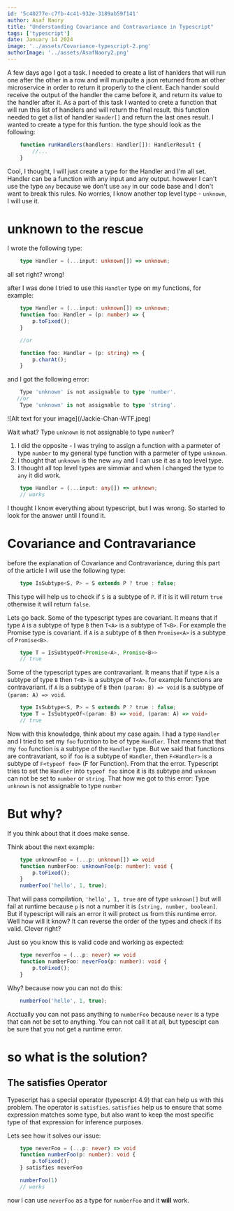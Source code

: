 ```yaml
---
id: '5c40277e-c7fb-4c41-932e-3189ab59f141'
author: Asaf Naory
title: "Understanding Covariance and Contravariance in Typescript"
tags: ['typescript']
date: January 14 2024
image: '../assets/Covariance-typescript-2.png'
authorImage: '../assets/AsafNaory2.png'
---
```


A few days ago I got a task. 
I needed to create a list of hanlders that will run one after the other in a row and will munipulte a json returned from an other microservice in order to return it properly to the client. 
Each hander sould receive the output of the handler the came before it, and return its value to the handler after it.
As a part of this task I wanted to crete a function that will run this list of handlers and will return the final result.
this function needed to get a list of handler `Hander[]` and return the last ones result.
I wanted to create a type for this funtion. the type should look as the following:

```typescript
    function runHandlers(handlers: Handler[]): HandlerResult {
        //...
    }
```

Cool, I thought, I will just create a type for the Handler and I'm all set.
Handler can be a function with any input and any output.
however I can't use the type `any` because we don't use `any` in our code base and I don't want to break this rules.
No worries, I know another top level type - `unknown`, I will use it.

# unknown to the rescue
I wrote the following type:

```typescript
    type Handler = (...input: unknown[]) => unknown;
```
all set right? wrong!

after I was done I tried to use this `Handler` type on my functions, for example:

```typescript
    type Handler = (...input: unknown[]) => unknown;
    function foo: Handler = (p: number) => {
        p.toFixed();
    }

    //or

    function foo: Handler = (p: string) => {
        p.charAt();
    }

```

and I got the following error:

```typescript
    Type 'unknown' is not assignable to type 'number'.
   //or 
    Type 'unknown' is not assignable to type 'string'.
```
<CenteredDiv>
![Alt text for your image](/Jackie-Chan-WTF.jpeg)
</CenteredDiv>

Wait what? Type `unknown` is not assignable to type `number`? 
1. I did the opposite - I was trying to assign a function with a parmeter of type `number` to my general type function  with a parmeter of type `unknown`.
2. I thought that `unknown` is the new `any` and I can use it as a top level type.
3. I thought all top level types are simmiar and when I changed the type to `any` it did work.

```typescript
    type Handler = (...input: any[]) => unknown;
    // works
```

I thought I know everything about typescript, but I was wrong. So started to look for the answer until I found it.

# Covariance and Contravariance

before the explanation of Covariance and Contravariance, during this part of the article I will use the following type:

```typescript
    type IsSubtype<S, P> = S extends P ? true : false;
```
This type will help us to check if `S` is a subtype of `P`. if it is it will return `true` otherwise it will return `false`.

Lets go back. Some of the typescript types are covariant. It means that if type `A` is a subtype of type `B` then `T<A>` is a subtype of `T<B>`.
For example the Promise type is covariant. if `A` is a subtype of `B` then `Promise<A>` is a subtype of `Promise<B>`.

```typescript
    type T = IsSubtypeOf<Promise<A>, Promise<B>> 
    // true
```

Some of the typescript types are contravariant. It means that if type `A` is a subtype of type `B` then `T<B>` is a subtype of `T<A>`.
for example functions are contravariant. if `A` is a subtype of `B` then `(param: B) => void` is a subtype of `(param: A) => void`.

```typescript
    type IsSubtype<S, P> = S extends P ? true : false;
    type T = IsSubtypeOf<(param: B) => void, (param: A) => void>
    // true
```
Now with this knowledge, think about my case again. I had a type `Handler` and I tried to set my `foo` fucntion to be of type `Handler`.
That means that that my `foo` function is a subtype of the `Handler` type.
But we said that functions are contravariant, so if `foo` is a subtype of `Handler`, then `F<Handler>` is a subtype of `F<typeof foo>` (F for Function).
From that the error. Typescript tries to set the `Handler` into `typeof foo` since it is its subtype and `unknown` can not be set to `number` or `string`.
That how we got to this error: Type `unknown` is not assignable to type `number` 

# But why?

If you think about that it does make sense.

Think about the next example: 

```typescript
    type unknownFoo = (...p: unknown[]) => void
    function numberFoo: unknownFoo(p: number): void {
        p.toFixed();
    }
    numberFoo('hello', 1, true);
```
That will pass compilation, `'hello', 1, true` are of type `unknown[]` but will fail at runtime because `p` is not a number it is `[string, number, boolean]`.  
But if typescript will rais an error it will protect us from this runtime error. Well how will it know? 
It can reverse the order of the types and check if its valid.
Clever right?

Just so you know this is valid code and working as expected:

```typescript
    type neverFoo = (...p: never) => void
    function numberFoo: neverFoo(p: number): void {
        p.toFixed();
    }
```

Why? because now you can not do this:

```typescript
    numberFoo('hello', 1, true);
```
Acctually you can not pass anything to `numberFoo` because `never` is a type that can not be set to anything. You can not call it at all,
but typescipt can be sure that you not get a runtime error.


# so what is the solution?
## The satisfies Operator
Typescript has a special operator (typescript 4.9) that can help us with this problem. The operator is `satisfies`.
`satisfies` help us to ensure that some expression matches some type, 
but also want to keep the most specific type of that expression for inference purposes.

Lets see how it solves our issue: 

```typescript
    type neverFoo = (...p: never) => void
    function numberFoo(p: number): void {
        p.toFixed();
    } satisfies neverFoo

    numberFoo(1)
    // works
```
now I can use `neverFoo` as a type for `numberFoo` and it **will** work.
